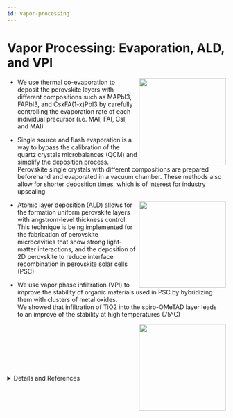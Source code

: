```yaml
---
id: vapor-processing
---
```



# Vapor Processing: Evaporation, ALD, and VPI

<img src={i1} width="200" align="right"/>

- We use thermal co-evaporation to deposit the perovskite layers with different compositions such as MAPbI3, FAPbI3, and CsxFA(1-x)PbI3 by carefully controlling the evaporation rate of each individual precursor (i.e. MAI, FAI, CsI, and MAI) 

- Single source and flash evaporation is a way to bypass the calibration of the quartz crystals microbalances (QCM) and simplify the deposition process. Perovskite single crystals with different compositions are prepared beforehand and evaporated in a vacuum chamber. These methods also <br/> allow for shorter deposition times, which is of interest for industry upscaling

<img src={i2} width="200" align="right"/>

- Atomic layer deposition (ALD) allows for the formation uniform perovskite layers with angstrom-level thickness control. This technique is being implemented for the fabrication of perovskite microcavities that show strong light-matter interactions, and the deposition of 2D perovskite to reduce interface recombination in perovskite solar cells (PSC)

- We use vapor phase infiltration (VPI) to improve the stability of organic materials used in PSC by hybridizing them with clusters of metal oxides.<br/> We showed that infiltration of TiO2 into the spiro-OMeTAD layer leads <br/> to an improve of the stability at high temperatures (75°C)

<img src={i3} width="200" align="right"/>

<br/><br/><br/><br/><br/><br/>

<details>
<summary>Details and References</summary>

Perovskite solar cells (PSCs) have achieved a record efficiency of 25.6% by using spin coating for the deposition of most of the layers involved. Careful control of the phase purity, morphology, and thus optoelectronic properties of the layers has been crucial to achieve these results. However, there are many drawbacks of the spin coating deposition approach, such as low throughput, extensive amounts of toxic solvents, low quality of films near the edges of the substrates, the presence of large defects in the film, and solvent orthogonality. These drawbacks translate into roadblocks for thin film processing in large scale. We study the deposition of energy materials by different vacuum-based deposition techniques to address these concerns.

1. ACS Appl. Mater. Interfaces 2022, 14, 30, 34269–34280
2. Chem. Mater. 2022, 34, 6, 2553–2561
3. ACS Energy Lett. 2023, 8, 3, 1408–1415
4. ACS Energy Lett. 2023, 8, 1, 844–852

</details>

